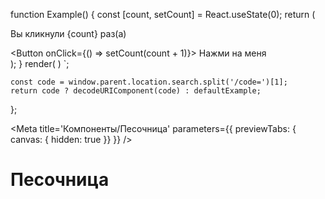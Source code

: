 

function Example() {
    const [count, setCount] = React.useState(0);
    return (
        <div>
            <p>Вы кликнули {count} раз(а)</p>
            <Button onClick={() => setCount(count + 1)}>
                Нажми на меня
            </Button>
        </div>
    );
}
render(
    <Example />
)
`;

    const code = window.parent.location.search.split('/code=')[1];
    return code ? decodeURIComponent(code) : defaultExample;
};

<Meta
    title='Компоненты/Песочница'
    parameters={{ previewTabs: { canvas: { hidden: true }} }}
/>

# Песочница

<ThemeProvider theme={ensure(themes.light)}>
    <Example
        expanded={true}
        live={true}
        code={getCode()}
    />
</ThemeProvider>
